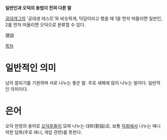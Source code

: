 '''일반인과 오덕의 용법이 전혀 다른 말'''

[[공대개그]]의 '공대생 테스트'와 비슷하게, 덕담이라고 했을 때 1을 먼저 떠올리면 일반인, 2를 먼저 떠올리면 오덕으로 분류할 수 있다.

德談

[[목차]]

= 일반적인 의미 =
남이 잘되기를 기원하며 서로 나누는 좋은 말. 주로 새해에 많이 나누는 말이다. 일반적인 의미이다.

= 은어 =
오덕 한정의 용어로 [[오덕후]]들이 모여 나누는 대화(對話)로, 보통 [[덕회]]에서 나누는 매니악한 담화(주로 애니, 게임 관련)를 뜻한다.

